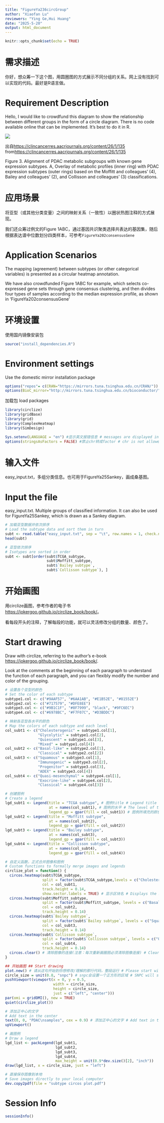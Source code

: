 ```yaml
---
title: "FigureYa236circGroup"
author: "Xiaofan Lu"
reviewers: "Ying Ge,Hui Huang"
date: "2025-5-20"
output: html_document
---
```

```r
knitr::opts_chunk$set(echo = TRUE)
```

# 需求描述

你好，想众筹一下这个图，用圆圈图的方式展示不同分组的关系。网上没有找到可以实现的代码。最好是R语言做。

# Requirement Description

Hello, I would like to crowdfund this diagram to show the relationship between different groups in the form of a circle diagram. There is no code available online that can be implemented. It's best to do it in R.

![](example.png)

出自<https://clincancerres.aacrjournals.org/content/26/1/135>
from<https://clincancerres.aacrjournals.org/content/26/1/135>

Figure 3. Alignment of PDAC metabolic subgroups with known gene expression subtypes. 
A, Overlay of metabolic profiles (inner ring) with PDAC expression subtypes (outer rings) based on the Moffitt and colleagues’ (4), Bailey and colleagues’ (2), and Collisson and colleagues’ (3) classifications.

# 应用场景

将亚型（或其他分类变量）之间的映射关系（一致性）以圈状热图注释的方式展现。

我们还众筹过例文的Figure 1ABC，通过基因共识聚类选择共表达的基因集，随后根据表达谱中位数划分四类样本，可参考`FigureYa202consensusGene`

# Application Scenarios

The mapping (agreement) between subtypes (or other categorical variables) is presented as a circular heatmap annotation.

We have also crowdfunded Figure 1ABC for example, which selects co-expressed gene sets through gene consensus clustering, and then divides four types of samples according to the median expression profile, as shown in 'FigureYa202consensusGene'

# 环境设置

使用国内镜像安装包


```r
source("install_dependencies.R")
```

# Environment settings

Use the domestic mirror installation package

```r
options("repos"= c(CRAN="https://mirrors.tuna.tsinghua.edu.cn/CRAN/"))
options(BioC_mirror="http://mirrors.tuna.tsinghua.edu.cn/bioconductor/")

```

加载包
load packages

```r
library(circlize)
library(gridBase)
library(grid)
library(ComplexHeatmap)
library(SimDesign)

Sys.setenv(LANGUAGE = "en") #显示英文报错信息 # messages are displayed in English
options(stringsAsFactors = FALSE) #禁止chr转成factor # chr is not allowed to be converted to factor
```

# 输入文件

easy_input.txt，多组分类信息。也可用于FigureYa25Sankey，画成桑基图。

# Input the file

easy_input.txt. Multiple groups of classified information. It can also be used for FigureYa25Sankey, which is drawn as a Sankey diagram.

```r
# 加载亚型数据并依次排序
# Load the subtype data and sort them in turn
subt <- read.table("easy_input.txt", sep = "\t", row.names = 1, check.names = F, stringsAsFactors = F, header = T)
head(subt)

# 亚型依次排序
# Isotypes are sorted in order
subt <- subt[order(subt$TCGA_subtype, 
                   subt$Moffitt_subtype, 
                   subt$`Bailey subtype`, 
                   subt$`Collisson subtype`), ]
```

# 开始画图

用circlize画图，参考作者的电子书<https://jokergoo.github.io/circlize_book/book/>。

看每段开头的注释，了解每段的功能，就可以灵活修改分组的数量、颜色了。

# Start drawing

Draw with circlize, referring to the author's e-book <https://jokergoo.github.io/circlize_book/book/>.

Look at the comments at the beginning of each paragraph to understand the function of each paragraph, and you can flexibly modify the number and color of the grouping.

```r
# 设置各个亚型的颜色
# Set the color of each subtype
subtype1.col <- c("#9AAF57", "#6AA1AB", "#E1B52E", "#81552E")
subtype2.col <- c("#717579", "#DFE8EE")
subtype3.col <- c("#9B1C1F", "#8F7999", "black", "#9FC6EC")
subtype4.col <- c("#6978BC", "#F7F07C", "#D3BDDC")

# 映射各亚型各水平的颜色
# Map the colors of each subtype and each level
col_subt1 <- c("Cholesterogenic" = subtype1.col[1],
               "Glycolytic" = subtype1.col[2],
               "Quiescent" = subtype1.col[3],
               "Mixed" = subtype1.col[4])
col_subt2 <- c("Basal-like" = subtype2.col[1], 
               "Classical" = subtype2.col[2])
col_subt3 <- c("Squamous" = subtype3.col[1], 
               "Immunogenic" = subtype3.col[2], 
               "Progenitor" = subtype3.col[3], 
               "ADEX" = subtype3.col[4])
col_subt4 <- c("Quasi-mesenchymal" = subtype4.col[1],
               "Exocrine-like" = subtype4.col[2],
               "Classical" = subtype4.col[3])

# 创建图例
# Create a legend
lgd_subt1 <- Legend(title = "TCGA subtype", # 图例title # Legend title
                    at = names(col_subt1), # 图例的水平 # The level of the legend
                    legend_gp = gpar(fill = col_subt1)) # 图例所填充的颜色 # The color of the legend filled
lgd_subt2 <- Legend(title = "Moffitt subtype", 
                    at = names(col_subt2), 
                    legend_gp = gpar(fill = col_subt2))
lgd_subt3 <- Legend(title = "Bailey subtype", 
                    at = names(col_subt3), 
                    legend_gp = gpar(fill = col_subt3))
lgd_subt4 <- Legend(title = "Collisson subtype", 
                    at = names(col_subt4), 
                    legend_gp = gpar(fill = col_subt4))

# 自定义函数，正式合并图像和图例
# Custom functions to formally merge images and legends
circlize_plot = function() {
  circos.heatmap(subt$TCGA_subtype, 
                 split = factor(subt$TCGA_subtype,levels = c("Cholesterogenic", "Glycolytic", "Quiescent", "Mixed")), # 按照亚型因子顺序排列 # Listed in order of subtype factor
                 col = col_subt1, 
                 track.height = 0.14,
                 show.sector.labels = TRUE) # 显示区块名 # Displays the block name
  circos.heatmap(subt$Moffitt_subtype, 
                 split = factor(subt$Moffitt_subtype, levels = c("Basal-like", "Classical")), 
                 col = col_subt2, 
                 track.height = 0.14)
  circos.heatmap(subt$`Bailey subtype`, 
                 split = factor(subt$`Bailey subtype`, levels = c("Squamous", "Immunogenic", "Progenitor", "ADEX")), 
                 col = col_subt3, 
                 track.height = 0.14)
  circos.heatmap(subt$`Collisson subtype`, 
                 split = factor(subt$`Collisson subtype`, levels = c("Quasi-mesenchymal", "Exocrine-like", "Classical")), 
                 col = col_subt4, 
                 track.height = 0.14)
  circos.clear() # 清除图像的连接(注意：每次重新画圈图必须清除图像连接) # Clear the connection of the image (Note: The image connection must be cleared every time you redraw the circle)
}

## 开始画图 ## Start drawing
plot.new() # 请从这句开始到你想修改/理解的那行代码，整段运行 # Please start with this sentence and run the whole line of code you want to modify/understand
circle_size = unit(0.8, "snpc") # snpc会设置一个正方形的区域 # SNPC will set a square area
pushViewport(viewport(x = 0, y = 0.5, 
                      width = circle_size, 
                      height = circle_size,
                      just = c("left", "center")))
par(omi = gridOMI(), new = TRUE)
quiet(circlize_plot())

# 添加正中心的文字
# Add text in the center
text(0, 0, "PDAC\nsamples", cex = 0.9) # 添加正中心的文字 # Add text in the center
upViewport()

# 画图例
# Draw a legend
lgd_list <- packLegend(lgd_subt1, 
                       lgd_subt2, 
                       lgd_subt3, 
                       lgd_subt4, 
                       max_height = unit(0.9*dev.size()[2], "inch"))
draw(lgd_list, x = circle_size, just = "left")

# 直接保存图像到本地
# Save images directly to your local computer
dev.copy2pdf(file = "subtype circos plot.pdf") 
```

# Session Info

```r
sessionInfo()
```